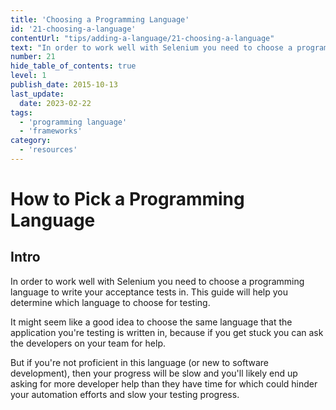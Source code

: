 ```yaml
---
title: 'Choosing a Programming Language'
id: '21-choosing-a-language'
contentUrl: "tips/adding-a-language/21-choosing-a-language"
text: "In order to work well with Selenium you need to choose a programming language to write your acceptance tests in. This guide will help you determine which language to choose for testing."
number: 21
hide_table_of_contents: true
level: 1
publish_date: 2015-10-13
last_update:
  date: 2023-02-22
tags:
  - 'programming language'
  - 'frameworks'
category:
  - 'resources'
---
```


# How to Pick a Programming Language

## Intro

In order to work well with Selenium you need to choose a programming language to write your acceptance tests in. This guide will help you determine which language to choose for testing.

It might seem like a good idea to choose the same language that the application you're testing is written in, because if you get stuck you can ask the developers on your team for help.

But if you're not proficient in this language (or new to software development), then your progress will be slow and you'll likely end up asking for more developer help than they have time for which could hinder your automation efforts and slow your testing progress.


<DropdownMarkdown folderName='21-adding-a-language' />
